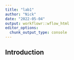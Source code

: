 ```yaml
---
title: "lab1"
author: "Nick"
date: "2022-05-04"
output: workflowr::wflow_html
editor_options:
  chunk_output_type: console
---
```


## Introduction

```r

```

